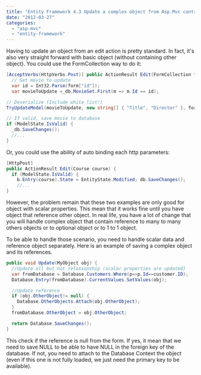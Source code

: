 ```yaml
---
title: "Entity Framework 4.3 Update a complex object from Asp.Mvc controller"
date: "2012-03-27"
categories: 
  - "asp-mvc"
  - "entity-framework"
---
```


Having to update an object from an edit action is pretty standard. In fact, it's also very straight forward with basic object (without containing other object). You could use the FormCollection way to do it:


```csharp
[AcceptVerbs(HttpVerbs.Post)] public ActionResult Edit(FormCollection form) { 
  // Get movie to update 
  var id = Int32.Parse(form["id"]); 
  var movieToUpdate =_db.MovieSet.First(m => m.Id == id);

// Deserialize (Include white list!) 
TryUpdateModel(movieToUpdate, new string[] { "Title", "Director" }, form.ToValueProvider());

// If valid, save movie to database 
if (ModelState.IsValid) {
  _db.SaveChanges(); 
  //... 
} 
```

Or, you could use the ability of auto binding each http parameters:


```csharp
[HttpPost] 
public ActionResult Edit(Course course) { 
  if (ModelState.IsValid) { 
    b.Entry(course).State = EntityState.Modified; db.SaveChanges(); 
    //... 
} 
```

However, the problem remain that these two examples are only good for object with scalar properties. This mean that it works fine until you have object that reference other object. In real life, you have a lot of change that you will handle complex object that contain reference to many to many others objects or to optional object or to 1 to 1 object.

To be able to handle those scenario, you need to handle scalar data and reference object separately. Here is an example of saving a complex object and its references.


```csharp
public void Update(MyObject obj) { 
  //Update all but not relationship (scalar properties are updated) 
  var fromDatabase = Database.Customers.Where(p=>p.Id==customer.ID); 
  Database.Entry(fromDatabase).CurrentValues.SetValues(obj);

  //Update reference 
  if (obj.OtherObject!= null) { 
    Database.OtherObjects.Attach(obj.OtherObject); 
  } 
  fromDatabase.OtherObject = obj.OtherObject;

  return Database.SaveChanges(); 
} 
```

This check if the reference is null from the form. If yes, it mean that we need to save NULL to be able to have NULL in the foreign key of the database. If not, you need to attach to the Database Context the object (even if this one is not fully loaded, we just need the primary key to be available).
